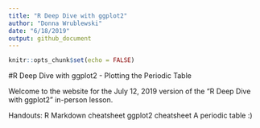 ```yaml
---
title: "R Deep Dive with ggplot2"
author: "Donna Wrublewski"
date: "6/18/2019"
output: github_document
---
```


```r
knitr::opts_chunk$set(echo = FALSE)
```

#R Deep Dive with ggplot2 - Plotting the Periodic Table

Welcome to the website for the July 12, 2019 version of the "R Deep Dive with 
ggplot2" in-person lesson.

Handouts:
R Markdown cheatsheet
ggplot2 cheatsheet
A periodic table :)
